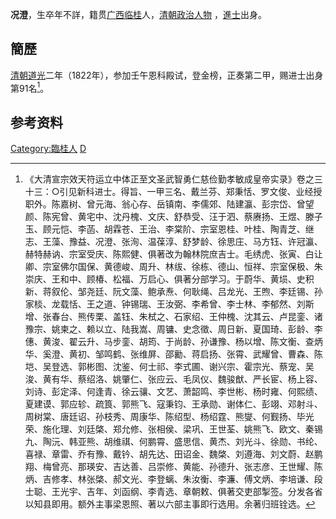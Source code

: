 '''况澄'''，生卒年不詳，籍贯[[广西|广西]][[临桂|临桂]]人，[[清朝|清朝]][[政治人物|政治人物]] ，[[進士|進士]]出身。

== 簡歷 ==
[[清朝|清朝]][[道光|道光]]二年（1822年），参加壬午恩科殿试，登金榜，正奏第二甲，赐进士出身第91名<ref>《大清宣宗效天符运立中体正至文圣武智勇仁慈俭勤孝敏成皇帝实录》卷之三十三：○引见新科进士。得旨、一甲三名、戴兰芬、郑秉恬、罗文俊、业经授职外。陈嘉树、曾元海、翁心存、岳镇南、李儒郊、陆建瀛、彭宗岱、曾望颜、陈宪曾、黄宅中、沈丹槐、文庆、舒恭受、汪于泗、蔡赓扬、王煜、滕子玉、顾元恺、李菡、胡霖苍、王治、李棠阶、宗室恩桂、叶桂、陶青芝、继志、王藻、豫益、况澄、张洵、温葆淳、舒梦龄、徐思庄、马方钰、许冠瀛、赫特赫讷、宗室受庆、陈熙健、俱著改为翰林院庶吉士。毛绣虎、张寅、白让卿、宗室佛尔国保、黄德峻、周升、林绂、徐栋、德山、恒祥、宗室保极、朱崇庆、王和中、顾椿、松福、万启心、俱著分部学习。于蔚华、黄埙、史积新、蒋叙伦、邹尧廷、阮文藻、鲍承焘、何耿绳、吕龙光、王煦、李廷锡、孙家棪、龙载恬、王之道、钟锡瑞、王汝弼、李希曾、李士林、李郁然、刘斯增、张春台、熊传栗、盖钰、朱栻之、石家绍、王仲槐、沈其云、卢昆銮、诸豫宗、姚柬之、赖以立、陆我嵩、周镛、史念徵、周日新、夏国琦、彭龄、李僡、黄浚、翟云升、马步銮、胡筠、于尚龄、孙谦豫、杨以增、陈文衡、查炳华、奚澄、黄初、邹鸣鹤、张维屏、邵勷、蒋启扬、张霄、武耀曾、曹森、陈垲、吴登选、郭彬图、沈鉴、何士祁、李式圃、谢兴宗、霍宗光、蔡宠、吴浚、黄有华、蔡绍洛、姚肇仁、张应云、毛凤仪、魏骏猷、严长宦、杨上容、刘诗、彭定泽、何逢青、徐云骧、文艺、萧韶鸣、李世彬、杨时雍、何熙绩、夏建谟、郭应轸、疏筤、郭熊飞、寇秉钧、王承勋、谢体仁、彭翊、邓射斗、周树棠、唐廷诏、孙枝秀、周康华、陈绍型、杨绍霆、熊燮、何觐扬、毕光荣、施化理、刘廷棨、郑允修、张相侯、梁巩、王世荃、姚熊飞、欧文、秦锡九、陶沅、韩亚熊、胡维祺、何鹏霄、盛思信、黄杰、刘光斗、徐勋、书纶、喜禄、章雷、乔有豫、戴钤、胡先达、田诏金、魏棨、刘遵海、刘文蔚、赵鹏翔、梅曾亮、那瑛安、吉达善、吕崇修、黄能、孙德升、张志彦、王世耀、陈炳、吉修孝、林张棨、郝文光、李登螭、朱汝衡、李濂、傅文炳、李培谦、段士聪、王光宇、吉年、刘函纲、李青选、章朝敕、俱著交吏部掣签。分发各省以知县即用。额外主事梁恩照、著以六部主事即行选用。余著归班铨选。</ref>。

==参考资料==
{{reflist}}

{{道光二年壬午恩科殿试金榜}}
{{DEFAULTSORT:Kuang況}}
[[Category:臨桂人|Category:臨桂人]]
[[Category:况姓|D]]